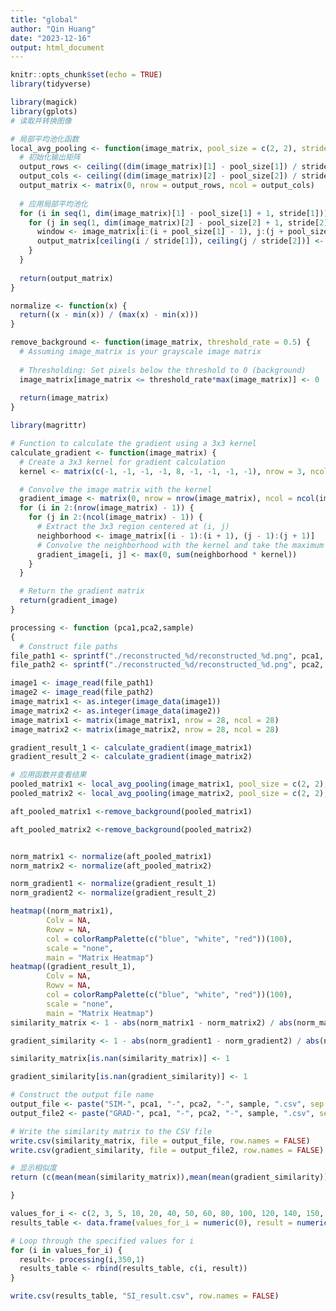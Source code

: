 ```yaml
---
title: "global"
author: "Qin Huang"
date: "2023-12-16"
output: html_document
---
```


```r
knitr::opts_chunk$set(echo = TRUE)
library(tidyverse)
```

```r
library(magick)
library(gplots)
# 读取并转换图像

# 局部平均池化函数
local_avg_pooling <- function(image_matrix, pool_size = c(2, 2), stride = c(2, 2)) {
  # 初始化输出矩阵
  output_rows <- ceiling((dim(image_matrix)[1] - pool_size[1]) / stride[1]) + 1
  output_cols <- ceiling((dim(image_matrix)[2] - pool_size[2]) / stride[2]) + 1
  output_matrix <- matrix(0, nrow = output_rows, ncol = output_cols)
  
  # 应用局部平均池化
  for (i in seq(1, dim(image_matrix)[1] - pool_size[1] + 1, stride[1])) {
    for (j in seq(1, dim(image_matrix)[2] - pool_size[2] + 1, stride[2])) {
      window <- image_matrix[i:(i + pool_size[1] - 1), j:(j + pool_size[2] - 1)]
      output_matrix[ceiling(i / stride[1]), ceiling(j / stride[2])] <- mean(window)
    }
  }
  
  return(output_matrix)
}

normalize <- function(x) {
  return((x - min(x)) / (max(x) - min(x)))
}

remove_background <- function(image_matrix, threshold_rate = 0.5) {
  # Assuming image_matrix is your grayscale image matrix
  
  # Thresholding: Set pixels below the threshold to 0 (background)
  image_matrix[image_matrix <= threshold_rate*max(image_matrix)] <- 0
  
  return(image_matrix)
}

library(magrittr)

# Function to calculate the gradient using a 3x3 kernel
calculate_gradient <- function(image_matrix) {
  # Create a 3x3 kernel for gradient calculation
  kernel <- matrix(c(-1, -1, -1, -1, 8, -1, -1, -1, -1), nrow = 3, ncol = 3)

  # Convolve the image matrix with the kernel
  gradient_image <- matrix(0, nrow = nrow(image_matrix), ncol = ncol(image_matrix))
  for (i in 2:(nrow(image_matrix) - 1)) {
    for (j in 2:(ncol(image_matrix) - 1)) {
      # Extract the 3x3 region centered at (i, j)
      neighborhood <- image_matrix[(i - 1):(i + 1), (j - 1):(j + 1)]
      # Convolve the neighborhood with the kernel and take the maximum value
      gradient_image[i, j] <- max(0, sum(neighborhood * kernel))
    }
  }

  # Return the gradient matrix
  return(gradient_image)
}


```

```r
processing <- function (pca1,pca2,sample)
{
  # Construct file paths
file_path1 <- sprintf("./reconstructed_%d/reconstructed_%d.png", pca1, sample)
file_path2 <- sprintf("./reconstructed_%d/reconstructed_%d.png", pca2, sample)

image1 <- image_read(file_path1)
image2 <- image_read(file_path2)
image_matrix1 <- as.integer(image_data(image1))
image_matrix2 <- as.integer(image_data(image2))
image_matrix1 <- matrix(image_matrix1, nrow = 28, ncol = 28)
image_matrix2 <- matrix(image_matrix2, nrow = 28, ncol = 28)

gradient_result_1 <- calculate_gradient(image_matrix1)
gradient_result_2 <- calculate_gradient(image_matrix2)

# 应用函数并查看结果
pooled_matrix1 <- local_avg_pooling(image_matrix1, pool_size = c(2, 2), stride = c(2, 2))
pooled_matrix2 <- local_avg_pooling(image_matrix2, pool_size = c(2, 2), stride = c(2, 2))

aft_pooled_matrix1 <-remove_background(pooled_matrix1)

aft_pooled_matrix2 <-remove_background(pooled_matrix2)


norm_matrix1 <- normalize(aft_pooled_matrix1)
norm_matrix2 <- normalize(aft_pooled_matrix2)

norm_gradient1 <- normalize(gradient_result_1)
norm_gradient2 <- normalize(gradient_result_2)

heatmap((norm_matrix1), 
        Colv = NA, 
        Rowv = NA, 
        col = colorRampPalette(c("blue", "white", "red"))(100), 
        scale = "none",
        main = "Matrix Heatmap")
heatmap((gradient_result_1),
        Colv = NA,
        Rowv = NA,
        col = colorRampPalette(c("blue", "white", "red"))(100),
        scale = "none",
        main = "Matrix Heatmap")
similarity_matrix <- 1 - abs(norm_matrix1 - norm_matrix2) / abs(norm_matrix1 + norm_matrix2)

gradient_similarity <- 1 - abs(norm_gradient1 - norm_gradient2) / abs(norm_gradient1 + norm_gradient2)

similarity_matrix[is.nan(similarity_matrix)] <- 1

gradient_similarity[is.nan(gradient_similarity)] <- 1

# Construct the output file name
output_file <- paste("SIM-", pca1, "-", pca2, "-", sample, ".csv", sep = "")
output_file2 <- paste("GRAD-", pca1, "-", pca2, "-", sample, ".csv", sep = "")

# Write the similarity matrix to the CSV file
write.csv(similarity_matrix, file = output_file, row.names = FALSE)
write.csv(gradient_similarity, file = output_file2, row.names = FALSE)

# 显示相似度
return (c(mean(mean(similarity_matrix)),mean(mean(gradient_similarity))))

}
```

```r
values_for_i <- c(2, 3, 5, 10, 20, 40, 50, 60, 80, 100, 120, 140, 150, 160, 180, 200, 250, 300, 310, 320, 330, 340, 350)
results_table <- data.frame(values_for_i = numeric(0), result = numeric(0))

# Loop through the specified values for i
for (i in values_for_i) {
  result<- processing(i,350,1)
  results_table <- rbind(results_table, c(i, result))
}

write.csv(results_table, "SI_result.csv", row.names = FALSE)
```